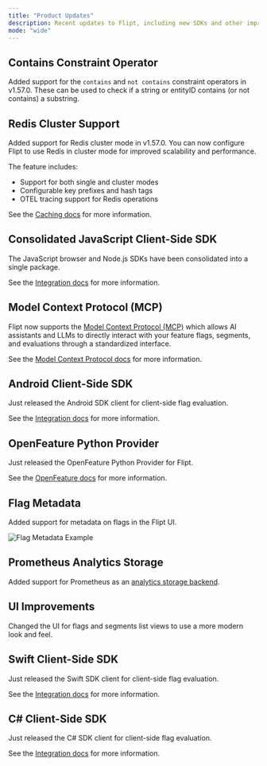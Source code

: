 ```yaml
---
title: "Product Updates"
description: Recent updates to Flipt, including new SDKs and other improvements.
mode: "wide"
---
```


<Update label="April 2025">

## Contains Constraint Operator

Added support for the `contains` and `not contains` constraint operators in v1.57.0. These can be used to check if a string or entityID contains (or not contains) a substring.

## Redis Cluster Support

Added support for Redis cluster mode in v1.57.0. You can now configure Flipt to use Redis in cluster mode for improved scalability and performance.

The feature includes:

- Support for both single and cluster modes
- Configurable key prefixes and hash tags
- OTEL tracing support for Redis operations

See the [Caching docs](/configuration/caching) for more information.

</Update>

<Update label="March 2025">

## Consolidated JavaScript Client-Side SDK

The JavaScript browser and Node.js SDKs have been consolidated into a single package.

See the [Integration docs](/integration/client) for more information.

## Model Context Protocol (MCP)

Flipt now supports the [Model Context Protocol (MCP)](/tooling/model-context-protocol) which allows AI assistants and LLMs to directly interact with your feature flags, segments, and evaluations through a standardized interface.

See the [Model Context Protocol docs](/tooling/model-context-protocol) for more information.

## Android Client-Side SDK

Just released the Android SDK client for client-side flag evaluation.

See the [Integration docs](/integration/client) for more information.

</Update>

<Update label="January 2025">

## OpenFeature Python Provider

Just released the OpenFeature Python Provider for Flipt.

See the [OpenFeature docs](/integration/openfeature) for more information.

## Flag Metadata

Added support for metadata on flags in the Flipt UI.

![Flag Metadata Example](/images/concepts/flags_metadata.png)

</Update>

<Update label="November 2024">

## Prometheus Analytics Storage

Added support for Prometheus as an [analytics storage backend](/configuration/analytics#prometheus).

## UI Improvements

Changed the UI for flags and segments list views to use a more modern look and feel.

</Update>

<Update label="October 2024">

## Swift Client-Side SDK

Just released the Swift SDK client for client-side flag evaluation.

See the [Integration docs](/integration/client) for more information.

## C# Client-Side SDK

Just released the C# SDK client for client-side flag evaluation.

See the [Integration docs](/integration/client) for more information.

</Update>
